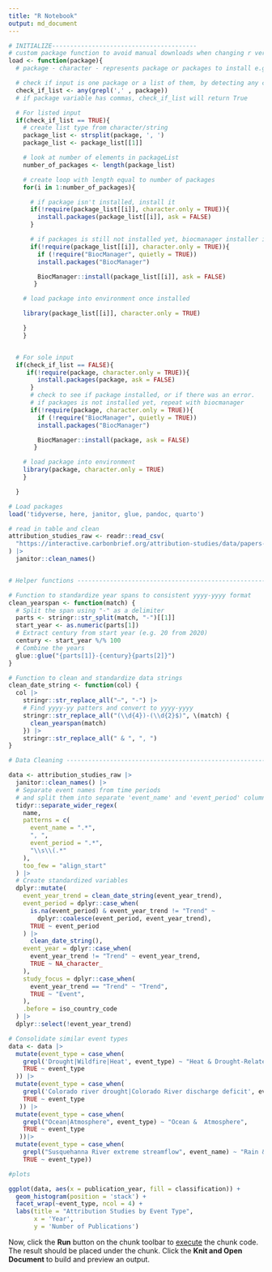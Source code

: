 ```yaml
---
title: "R Notebook"
output: md_document
---
```


```r

# INITIALIZE----------------------------------------
# custom package function to avoid manual downloads when changing r versions
load <- function(package){
  # package - character - represents package or packages to install e.g. 'dplyr', 'limma'

  # check if input is one package or a list of them, by detecting any commas
  check_if_list <- any(grepl(',' , package))
  # if package variable has commas, check_if_list will return True

  # For listed input
  if(check_if_list == TRUE){
    # create list type from character/string
    package_list <- strsplit(package, ', ')
    package_list <- package_list[[1]]

    # look at number of elements in packageList
    number_of_packages <- length(package_list)

    # create loop with length equal to number of packages
    for(i in 1:number_of_packages){

      # if package isn't installed, install it
      if(!require(package_list[[i]], character.only = TRUE)){
        install.packages(package_list[[i]], ask = FALSE)
      }

      # if packages is still not installed yet, biocmanager installer is required
      if(!require(package_list[[i]], character.only = TRUE)){
        if (!require("BiocManager", quietly = TRUE))
        install.packages("BiocManager")

        BiocManager::install(package_list[[i]], ask = FALSE)
       }

    # load package into environment once installed

    library(package_list[[i]], character.only = TRUE)

    }
    }


  # For sole input
  if(check_if_list == FALSE){
     if(!require(package, character.only = TRUE)){
        install.packages(package, ask = FALSE)
      }
      # check to see if package installed, or if there was an error.
      # if packages is not installed yet, repeat with biocmanager
      if(!require(package, character.only = TRUE)){
        if (!require("BiocManager", quietly = TRUE))
        install.packages("BiocManager")

        BiocManager::install(package, ask = FALSE)
       }

    # load package into environment
    library(package, character.only = TRUE)
    }

  }

# Load packages
load('tidyverse, here, janitor, glue, pandoc, quarto')

```


```r
# read in table and clean
attribution_studies_raw <- readr::read_csv(
  "https://interactive.carbonbrief.org/attribution-studies/data/papers-download.csv"
) |>
  janitor::clean_names()


# Helper functions -------------------------------------------------------

# Function to standardize year spans to consistent yyyy-yyyy format
clean_yearspan <- function(match) {
  # Split the span using "-" as a delimiter
  parts <- stringr::str_split(match, "-")[[1]]
  start_year <- as.numeric(parts[1])
  # Extract century from start year (e.g. 20 from 2020)
  century <- start_year %/% 100
  # Combine the years
  glue::glue("{parts[1]}-{century}{parts[2]}")
}

# Function to clean and standardize data strings
clean_date_string <- function(col) {
  col |>
    stringr::str_replace_all("–", "-") |>
    # Find yyyy-yy patters and convert to yyyy-yyyy
    stringr::str_replace_all("(\\d{4})-(\\d{2}$)", \(match) {
      clean_yearspan(match)
    }) |>
    stringr::str_replace_all(" & ", ", ")
}

# Data Cleaning ----------------------------------------------------------

data <- attribution_studies_raw |>
  janitor::clean_names() |>
  # Separate event names from time periods
  # and split them into separate 'event_name' and 'event_period' columns
  tidyr::separate_wider_regex(
    name,
    patterns = c(
      event_name = ".*",
      ", ",
      event_period = ".*",
      "\\s\\(.*"
    ),
    too_few = "align_start"
  ) |>
  # Create standardized variables
  dplyr::mutate(
    event_year_trend = clean_date_string(event_year_trend),
    event_period = dplyr::case_when(
      is.na(event_period) & event_year_trend != "Trend" ~
        dplyr::coalesce(event_period, event_year_trend),
      TRUE ~ event_period
    ) |>
      clean_date_string(),
    event_year = dplyr::case_when(
      event_year_trend != "Trend" ~ event_year_trend,
      TRUE ~ NA_character_
    ),
    study_focus = dplyr::case_when(
      event_year_trend == "Trend" ~ "Trend",
      TRUE ~ "Event",
    ),
    .before = iso_country_code
  ) |>
  dplyr::select(!event_year_trend)

# Consolidate similar event types
data <- data |>
  mutate(event_type = case_when(
    grepl('Drought|Wildfire|Heat', event_type) ~ "Heat & Drought-Related",
    TRUE ~ event_type
  )) |>
  mutate(event_type = case_when(
    grepl('Colorado river drought|Colorado River discharge deficit', event_name) ~ "Heat & Drought-Related",
    TRUE ~ event_type
   )) |>
  mutate(event_type = case_when(
    grepl("Ocean|Atmosphere", event_type) ~ "Ocean &  Atmosphere",
    TRUE ~ event_type
   ))|>
  mutate(event_type = case_when(
    grepl("Susquehanna River extreme streamflow", event_name) ~ "Rain & flooding",
    TRUE ~ event_type))

```


```r
#plots

ggplot(data, aes(x = publication_year, fill = classification)) +
  geom_histogram(position = 'stack') +
  facet_wrap(~event_type, ncol = 4) +
  labs(title = "Attribution Studies by Event Type",
       x = 'Year',
       y = 'Number of Publications')
```
Now, click the **Run** button on the chunk toolbar to [execute](https://www.jetbrains.com/help/pycharm/r-markdown.html#run-r-code) the chunk code. The result should be placed under the chunk.
Click the **Knit and Open Document** to build and preview an output.
